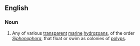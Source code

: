 {{w|Siphonophora}}
==English==

===Noun===
{{en-noun}}

# {{biology}} Any of various [[transparent]] [[marine]] [[hydrozoan]]s, of the order ''[[Siphonophora]]'', that float or swim as colonies of [[polyp]]s.